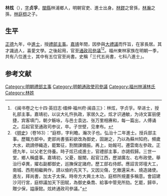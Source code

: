 '''林炫'''（{{bd|？||？||catIdx=L林}}），[[表字|字]]'''贞孚'''，[[閩縣|閩縣]]林浦鄉人，明朝官吏、進士出身。[[林鏐|林鏐]]之曾孫，[[林瀚_(成化進士)|林瀚]]之孫，[[林庭㭿|林庭㭿]]之子。

== 生平 ==
[[正德_(明朝)|正德]]九年，中[[進士|進士]]，授[[禮部|禮部]][[主事|主事]]。[[嘉靖|嘉靖]]年間，因參與[[大禮議|大禮議]]而忤旨，在家長居。其才識過人，喜愛文學。之後起用，官至[[通政司|通政司]][[參議|參議]]<ref>《闽书卷之七十四·英旧志·缙绅·福州府·闽县三》：林炫，字贞孚。举进士，授礼部主事。嘉靖初，以议大礼忤执政，家居久之。炫才识通敏，为诗文富丽便捷，宾客填门，朝夕觞咏，与邑士袁达、张万里相赓和，每一篇出，人傅诵之。后起官至通政司参议，卒。子世壁，见聿布。</ref><ref>《[[明史|明史]]》（卷163）：“庭㭿，字利瞻。瀚次子也。弘治十二年進士。授兵部主事。歷職方郎中。吏部尚書張彩欲改為御史，固謝之，乃以為蘇州知府。頻歲大水，疏請停織造，罷繁征，割關課備振。再上，始報可。遷雲南左參政。正德九年，以父老乞侍養。時子炫已成進士，官禮部主事，亦謁假歸。三世一堂，鄉人稱盛事。嘉靖初，父憂，服闋，起官江西，歷湖廣左、右布政使。舉治行卓異，擢右副都御史，巡撫保定諸府。歷工部右侍郎。應詔言郊壇大工，南城、西苑相繼興作，請以儉約先天下。又因災傷，乞撤還采木、燒造諸使。進左，拜尚書，加太子太保。時帝方大興土木功，庭㭿所規畫多稱意。會詔建沙河行宮，庭㭿議加天下田賦，為御史桑喬、給事中管見所劾。乞罷，歸卒，贈少保，謚康懿。炫終通政司參議。”</ref>。福州東林家族在明朝一季，共有八位進士，其中有五位官至尚書。史稱「三代五尚書，七科八進士」。

==参考文献==
{{wikisource|明史/卷163}}
{{Reflist}}

{{明朝人物小作品}}
{{正德九年甲戌科殿試金榜}}
{{林鏐家族}}

{{DEFAULTSORT:Lin林}}
[[Category:明朝禮部主事|Category:明朝禮部主事]]
[[Category:明朝通政使司參議|Category:明朝通政使司參議]]
[[Category:福州林浦林氏|Category:福州林浦林氏]]
[[Category:林姓|Category:林姓]]